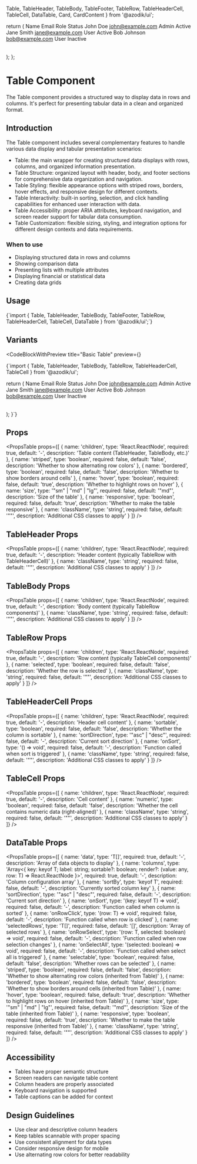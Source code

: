   Table, 
  TableHeader, 
  TableBody, 
  TableFooter,
  TableRow, 
  TableHeaderCell, 
  TableCell,
  DataTable,
  Card, 
  CardContent 
} from '@azodik/ui';

  return (
    <Table>
      <TableHeader>
        <TableRow>
          <TableHeaderCell>Name</TableHeaderCell>
          <TableHeaderCell>Email</TableHeaderCell>
          <TableHeaderCell>Role</TableHeaderCell>
          <TableHeaderCell>Status</TableHeaderCell>
        </TableRow>
      </TableHeader>
      <TableBody>
        <TableRow>
          <TableCell>John Doe</TableCell>
          <TableCell>john@example.com</TableCell>
          <TableCell>Admin</TableCell>
          <TableCell>Active</TableCell>
        </TableRow>
        <TableRow>
          <TableCell>Jane Smith</TableCell>
          <TableCell>jane@example.com</TableCell>
          <TableCell>User</TableCell>
          <TableCell>Active</TableCell>
        </TableRow>
        <TableRow>
          <TableCell>Bob Johnson</TableCell>
          <TableCell>bob@example.com</TableCell>
          <TableCell>User</TableCell>
          <TableCell>Inactive</TableCell>
        </TableRow>
      </TableBody>
    </Table>
  );
};

# Table Component

The Table component provides a structured way to display data in rows and columns. It's perfect for presenting tabular data in a clean and organized format.

## Introduction

The Table component includes several complementary features to handle various data display and tabular presentation scenarios:

- Table: the main wrapper for creating structured data displays with rows, columns, and organized information presentation.
- Table Structure: organized layout with header, body, and footer sections for comprehensive data organization and navigation.
- Table Styling: flexible appearance options with striped rows, borders, hover effects, and responsive design for different contexts.
- Table Interactivity: built-in sorting, selection, and click handling capabilities for enhanced user interaction with data.
- Table Accessibility: proper ARIA attributes, keyboard navigation, and screen reader support for tabular data consumption.
- Table Customization: flexible sizing, styling, and integration options for different design contexts and data requirements.

### When to use
- Displaying structured data in rows and columns
- Showing comparison data
- Presenting lists with multiple attributes
- Displaying financial or statistical data
- Creating data grids

## Usage

<CodeBlock language="tsx">
{`import { 
  Table, 
  TableHeader, 
  TableBody, 
  TableFooter,
  TableRow, 
  TableHeaderCell, 
  TableCell,
  DataTable
} from '@azodik/ui';`}
</CodeBlock>

## Variants

<CodeBlockWithPreview 
  title="Basic Table"
  preview={<BasicTableExample />}
>
{`import { 
  Table, 
  TableHeader, 
  TableBody,
  TableRow, 
  TableHeaderCell, 
  TableCell
} from '@azodik/ui';

  return (
    <Table>
      <TableHeader>
        <TableRow>
          <TableHeaderCell>Name</TableHeaderCell>
          <TableHeaderCell>Email</TableHeaderCell>
          <TableHeaderCell>Role</TableHeaderCell>
          <TableHeaderCell>Status</TableHeaderCell>
        </TableRow>
      </TableHeader>
      <TableBody>
        <TableRow>
          <TableCell>John Doe</TableCell>
          <TableCell>john@example.com</TableCell>
          <TableCell>Admin</TableCell>
          <TableCell>Active</TableCell>
        </TableRow>
        <TableRow>
          <TableCell>Jane Smith</TableCell>
          <TableCell>jane@example.com</TableCell>
          <TableCell>User</TableCell>
          <TableCell>Active</TableCell>
        </TableRow>
        <TableRow>
          <TableCell>Bob Johnson</TableCell>
          <TableCell>bob@example.com</TableCell>
          <TableCell>User</TableCell>
          <TableCell>Inactive</TableCell>
        </TableRow>
      </TableBody>
    </Table>
  );
}`}
</CodeBlockWithPreview>

## Props

<PropsTable props={[
  {
    name: 'children',
    type: 'React.ReactNode',
    required: true,
    default: '-',
    description: 'Table content (TableHeader, TableBody, etc.)'
  },
  {
    name: 'striped',
    type: 'boolean',
    required: false,
    default: 'false',
    description: 'Whether to show alternating row colors'
  },
  {
    name: 'bordered',
    type: 'boolean',
    required: false,
    default: 'false',
    description: 'Whether to show borders around cells'
  },
  {
    name: 'hover',
    type: 'boolean',
    required: false,
    default: 'true',
    description: 'Whether to highlight rows on hover'
  },
  {
    name: 'size',
    type: '"sm" | "md" | "lg"',
    required: false,
    default: '"md"',
    description: 'Size of the table'
  },
  {
    name: 'responsive',
    type: 'boolean',
    required: false,
    default: 'true',
    description: 'Whether to make the table responsive'
  },
  {
    name: 'className',
    type: 'string',
    required: false,
    default: '""',
    description: 'Additional CSS classes to apply'
  }
]} />

## TableHeader Props

<PropsTable props={[
  {
    name: 'children',
    type: 'React.ReactNode',
    required: true,
    default: '-',
    description: 'Header content (typically TableRow with TableHeaderCell)'
  },
  {
    name: 'className',
    type: 'string',
    required: false,
    default: '""',
    description: 'Additional CSS classes to apply'
  }
]} />

## TableBody Props

<PropsTable props={[
  {
    name: 'children',
    type: 'React.ReactNode',
    required: true,
    default: '-',
    description: 'Body content (typically TableRow components)'
  },
  {
    name: 'className',
    type: 'string',
    required: false,
    default: '""',
    description: 'Additional CSS classes to apply'
  }
]} />

## TableRow Props

<PropsTable props={[
  {
    name: 'children',
    type: 'React.ReactNode',
    required: true,
    default: '-',
    description: 'Row content (typically TableCell components)'
  },
  {
    name: 'selected',
    type: 'boolean',
    required: false,
    default: 'false',
    description: 'Whether the row is selected'
  },
  {
    name: 'className',
    type: 'string',
    required: false,
    default: '""',
    description: 'Additional CSS classes to apply'
  }
]} />

## TableHeaderCell Props

<PropsTable props={[
  {
    name: 'children',
    type: 'React.ReactNode',
    required: true,
    default: '-',
    description: 'Header cell content'
  },
  {
    name: 'sortable',
    type: 'boolean',
    required: false,
    default: 'false',
    description: 'Whether the column is sortable'
  },
  {
    name: 'sortDirection',
    type: '"asc" | "desc"',
    required: false,
    default: '-',
    description: 'Current sort direction'
  },
  {
    name: 'onSort',
    type: '() => void',
    required: false,
    default: '-',
    description: 'Function called when sort is triggered'
  },
  {
    name: 'className',
    type: 'string',
    required: false,
    default: '""',
    description: 'Additional CSS classes to apply'
  }
]} />

## TableCell Props

<PropsTable props={[
  {
    name: 'children',
    type: 'React.ReactNode',
    required: true,
    default: '-',
    description: 'Cell content'
  },
  {
    name: 'numeric',
    type: 'boolean',
    required: false,
    default: 'false',
    description: 'Whether the cell contains numeric data (right-aligned)'
  },
  {
    name: 'className',
    type: 'string',
    required: false,
    default: '""',
    description: 'Additional CSS classes to apply'
  }
]} />

## DataTable Props

<PropsTable props={[
  {
    name: 'data',
    type: 'T[]',
    required: true,
    default: '-',
    description: 'Array of data objects to display'
  },
  {
    name: 'columns',
    type: 'Array<{ key: keyof T; label: string; sortable?: boolean; render?: (value: any, row: T) => React.ReactNode }>',
    required: true,
    default: '-',
    description: 'Column configuration array'
  },
  {
    name: 'sortBy',
    type: 'keyof T',
    required: false,
    default: '-',
    description: 'Currently sorted column key'
  },
  {
    name: 'sortDirection',
    type: '"asc" | "desc"',
    required: false,
    default: '-',
    description: 'Current sort direction'
  },
  {
    name: 'onSort',
    type: '(key: keyof T) => void',
    required: false,
    default: '-',
    description: 'Function called when column is sorted'
  },
  {
    name: 'onRowClick',
    type: '(row: T) => void',
    required: false,
    default: '-',
    description: 'Function called when row is clicked'
  },
  {
    name: 'selectedRows',
    type: 'T[]',
    required: false,
    default: '[]',
    description: 'Array of selected rows'
  },
  {
    name: 'onRowSelect',
    type: '(row: T, selected: boolean) => void',
    required: false,
    default: '-',
    description: 'Function called when row selection changes'
  },
  {
    name: 'onSelectAll',
    type: '(selected: boolean) => void',
    required: false,
    default: '-',
    description: 'Function called when select all is triggered'
  },
  {
    name: 'selectable',
    type: 'boolean',
    required: false,
    default: 'false',
    description: 'Whether rows can be selected'
  },
  {
    name: 'striped',
    type: 'boolean',
    required: false,
    default: 'false',
    description: 'Whether to show alternating row colors (inherited from Table)'
  },
  {
    name: 'bordered',
    type: 'boolean',
    required: false,
    default: 'false',
    description: 'Whether to show borders around cells (inherited from Table)'
  },
  {
    name: 'hover',
    type: 'boolean',
    required: false,
    default: 'true',
    description: 'Whether to highlight rows on hover (inherited from Table)'
  },
  {
    name: 'size',
    type: '"sm" | "md" | "lg"',
    required: false,
    default: '"md"',
    description: 'Size of the table (inherited from Table)'
  },
  {
    name: 'responsive',
    type: 'boolean',
    required: false,
    default: 'true',
    description: 'Whether to make the table responsive (inherited from Table)'
  },
  {
    name: 'className',
    type: 'string',
    required: false,
    default: '""',
    description: 'Additional CSS classes to apply'
  }
]} />

## Accessibility

- Tables have proper semantic structure
- Screen readers can navigate table content
- Column headers are properly associated
- Keyboard navigation is supported
- Table captions can be added for context

## Design Guidelines

- Use clear and descriptive column headers
- Keep tables scannable with proper spacing
- Use consistent alignment for data types
- Consider responsive design for mobile
- Use alternating row colors for better readability
